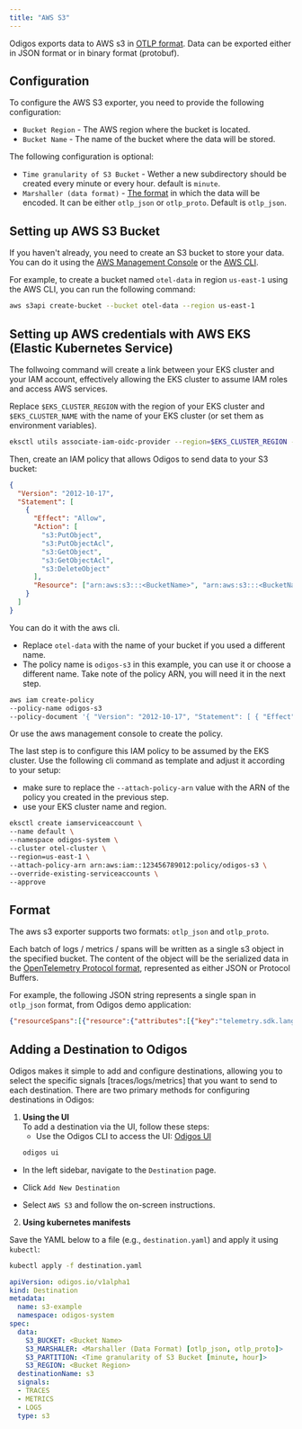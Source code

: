 ```yaml
---
title: "AWS S3"
---
```


Odigos exports data to AWS s3 in [OTLP format](https://opentelemetry.io/docs/specs/otlp/).
Data can be exported either in JSON format or in binary format (protobuf).

## Configuration

To configure the AWS S3 exporter, you need to provide the following configuration:

- `Bucket Region` - The AWS region where the bucket is located.
- `Bucket Name` - The name of the bucket where the data will be stored.

The following configuration is optional:

- `Time granularity of S3 Bucket` - Wether a new subdirectory should be created every minute or every hour. default is `minute`.
- `Marshaller (data format)` - [The format](#format) in which the data will be encoded. It can be either `otlp_json` or `otlp_proto`. Default is `otlp_json`.

## Setting up AWS S3 Bucket

If you haven't already, you need to create an S3 bucket to store your data. 
You can do it using the [AWS Management Console](https://console.aws.amazon.com/s3/home) or the [AWS CLI](https://docs.aws.amazon.com/cli/latest/userguide/cli-chap-welcome.html).

For example, to create a bucket named `otel-data` in region `us-east-1` using the AWS CLI, you can run the following command:

```bash
aws s3api create-bucket --bucket otel-data --region us-east-1
```

## Setting up AWS credentials with AWS EKS (Elastic Kubernetes Service)

The follwoing command will create a link between your EKS cluster and your IAM account, 
effectively allowing the EKS cluster to assume IAM roles and access AWS services.

Replace `$EKS_CLUSTER_REGION` with the region of your EKS cluster and `$EKS_CLUSTER_NAME` with the name of your EKS cluster (or set them as environment variables).

```bash
eksctl utils associate-iam-oidc-provider --region=$EKS_CLUSTER_REGION --cluster=$EKS_CLUSTER_NAME --approve
```

Then, create an IAM policy that allows Odigos to send data to your S3 bucket:

```json
{
  "Version": "2012-10-17",
  "Statement": [
    {
      "Effect": "Allow",
      "Action": [
        "s3:PutObject",
        "s3:PutObjectAcl",
        "s3:GetObject",
        "s3:GetObjectAcl",
        "s3:DeleteObject"
      ],
      "Resource": ["arn:aws:s3:::<BucketName>", "arn:aws:s3:::<BucketName>/*"]
    }
  ]
}
```

You can do it with the aws cli. 
- Replace `otel-data` with the name of your bucket if you used a different name.
- The policy name is `odigos-s3` in this example, you can use it or choose a different name. Take note of the policy ARN, you will need it in the next step.

```bash
aws iam create-policy 
--policy-name odigos-s3 
--policy-document '{ "Version": "2012-10-17", "Statement": [ { "Effect": "Allow", "Action": [ "s3:PutObject", "s3:PutObjectAcl", "s3:GetObject", "s3:GetObjectAcl", "s3:DeleteObject" ], "Resource": ["arn:aws:s3:::otel-data", "arn:aws:s3:::otel-data/*"] } ] }'
```

Or use the aws management console to create the policy.

The last step is to configure this IAM policy to be assumed by the EKS cluster. Use the following cli command as template and adjust it according to your setup:
- make sure to replace the `--attach-policy-arn` value with the ARN of the policy you created in the previous step.
- use your EKS cluster name and region.

```bash
eksctl create iamserviceaccount \
--name default \
--namespace odigos-system \
--cluster otel-cluster \
--region=us-east-1 \
--attach-policy-arn arn:aws:iam::123456789012:policy/odigos-s3 \
--override-existing-serviceaccounts \
--approve
```

## Format

The aws s3 exporter supports two formats: `otlp_json` and `otlp_proto`.

Each batch of logs / metrics / spans will be written as a single s3 object in the specified bucket.
The content of the object will be the serialized data in the [OpenTelemetry Protocol format](https://github.com/open-telemetry/opentelemetry-proto), 
represented as either JSON or Protocol Buffers.

For example, the following JSON string represents a single span in `otlp_json` format, from Odigos demo application:

```json
{"resourceSpans":[{"resource":{"attributes":[{"key":"telemetry.sdk.language","value":{"stringValue":"python"}},{"key":"telemetry.sdk.name","value":{"stringValue":"opentelemetry"}},{"key":"telemetry.sdk.version","value":{"stringValue":"1.19.0"}},{"key":"service.name","value":{"stringValue":"inventory"}},{"key":"odigos.device","value":{"stringValue":"python"}},{"key":"telemetry.auto.version","value":{"stringValue":"0.40b0"}},{"key":"k8s.namespace.name","value":{"stringValue":"default"}},{"key":"k8s.deployment.name","value":{"stringValue":"inventory"}},{"key":"k8s.pod.name","value":{"stringValue":"inventory-7b87f7566c-2d6fq"}},{"key":"container.name","value":{"stringValue":"inventory"}},{"key":"k8s.node.name","value":{"stringValue":"ip-192-168-4-178.ec2.internal"}}]},"scopeSpans":[{"scope":{"name":"opentelemetry.instrumentation.flask","version":"0.40b0"},"spans":[{"traceId":"9ee5a0de5802d3f1e7f93440f892509c","spanId":"88a4bfb5bfcaf297","parentSpanId":"f9d7bb9e9243df06","name":"/buy","kind":2,"startTimeUnixNano":"1707600957298456744","endTimeUnixNano":"1707600958303042894","attributes":[{"key":"http.method","value":{"stringValue":"POST"}},{"key":"http.server_name","value":{"stringValue":"0.0.0.0"}},{"key":"http.scheme","value":{"stringValue":"http"}},{"key":"net.host.port","value":{"intValue":"8080"}},{"key":"http.host","value":{"stringValue":"inventory:8080"}},{"key":"http.target","value":{"stringValue":"/buy?id=10"}},{"key":"net.peer.ip","value":{"stringValue":"192.168.13.194"}},{"key":"http.user_agent","value":{"stringValue":"Java/17.0.9"}},{"key":"net.peer.port","value":{"intValue":"49420"}},{"key":"http.flavor","value":{"stringValue":"1.1"}},{"key":"http.route","value":{"stringValue":"/buy"}},{"key":"http.status_code","value":{"intValue":"200"}}],"status":{}}]}]}]}
```
## Adding a Destination to Odigos

Odigos makes it simple to add and configure destinations, allowing you to select the specific signals [traces/logs/metrics] that you want to send to each destination. There are two primary methods for configuring destinations in Odigos:

1. **Using the UI**  
   To add a destination via the UI, follow these steps:
   - Use the Odigos CLI to access the UI: [Odigos UI](https://docs.odigos.io/cli/odigos_ui)
   ```bash
   odigos ui
    ```
- In the left sidebar, navigate to the `Destination` page.

- Click `Add New Destination`

- Select `AWS S3` and follow the on-screen instructions.



2. **Using kubernetes manifests**

Save the YAML below to a file (e.g., `destination.yaml`) and apply it using `kubectl`:

```bash
kubectl apply -f destination.yaml
```


```yaml
apiVersion: odigos.io/v1alpha1
kind: Destination
metadata:
  name: s3-example
  namespace: odigos-system
spec:
  data:
    S3_BUCKET: <Bucket Name>
    S3_MARSHALER: <Marshaller (Data Format) [otlp_json, otlp_proto]>
    S3_PARTITION: <Time granularity of S3 Bucket [minute, hour]>
    S3_REGION: <Bucket Region>
  destinationName: s3
  signals:
  - TRACES
  - METRICS
  - LOGS
  type: s3
```